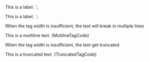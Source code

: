 
<Tag style="multiline">This is a label.</Tag>
`;

<Tag style="truncated">This is a label.</Tag>
`;

<Section
	title="Multiline"
	contained={true}
	style={{ paddingRight: 0, paddingLeft: 0 }}
>
	<p>
		When the tag width is insufficient, the text will break in multiple lines
	</p>
	<Preview wrapper={true}>
		<Tag style="multiline">This is a multiline text.</Tag>
	</Preview>
	<Snippet language="js">{MutilineTagCode}</Snippet>
</Section>

<Section
	title="Truncated"
	contained={true}
	style={{ paddingRight: 0, paddingLeft: 0 }}
>
	<p>
		When the tag width is insufficient, the text get truncated
	</p>
	<Preview wrapper={true}>
		<Tag style="truncated">This is a truncated text.</Tag>
	</Preview>
	<Snippet language="js">{TruncatedTagCode}</Snippet>
</Section>

